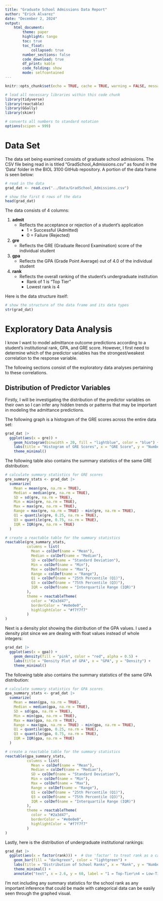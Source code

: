 ```yaml
---
title: "Graduate School Admissions Data Report"
author: "Erick Alvarez"
date: "December 2, 2024"
output: 
    html_document:
        theme: paper
        highlight: tango
        toc: true
        toc_float:
            collapsed: true
        number_sections: false
        code_download: true
        df_print: kable
        code_folding: show
        mode: selfcontained
---
```


```r
knitr::opts_chunk$set(echo = TRUE, cache = TRUE, warning = FALSE, message = FALSE)

```

```r
# load all necessary libraries within this code chunk 
library(tidyverse)
library(reactable)
library(GGally)
library(skimr)

# converts all numbers to standard notation 
options(scipen = 999)

```

# Data Set
The data set being examined consists of graduate school admissions. The CSV file being read in is titled "GradSchool_Admissions.csv" as found in the 'Data' folder in the BIOL 3100 GitHub repository. A portion of the data frame is seen below: 

```r
# read in the data 
grad_dat <- read.csv("../Data/GradSchool_Admissions.csv")

# show the first 6 rows of the data 
head(grad_dat)

```
The data consists of 4 columns:

1. **admit** 
    - Reflects the acceptance or rejection of a student's application 
      - 1 = Successful (Admitted)
      - 0 = Failure (Rejected)
      
2. **gre**
    - Reflects the GRE (Graduate Record Examination) score of the individual student 
    
3. **gpa** 
    - Reflects the GPA (Grade Point Average) out of 4.0 of the individual student 
    
4. **rank** 
    - Reflects the overall ranking of the student's undergraduate institution 
      - Rank of 1 is "Top Tier"
      - Lowest rank is 4 
      
Here is the data structure itself: 

```r
# show the structure of the data frame and its data types 
str(grad_dat)

```

# Exploratory Data Analysis 
I know I want to model admittance outcome predictions according to a student's institutional rank, GPA, and GRE score. However, I first need to determine which of the predictor variables has the strongest/weakest correlation to the response variable. 

The following sections consist of the exploratory data analyses pertaining to these correlations. 

## Distribution of Predictor Variables 
Firstly, I will be investigating the distribution of the predictor variables on their own so I can infer any hidden trends or patterns that may be important in modeling the admittance predictions. 

The following graph is a histogram of the GRE scores across the entire data set:

```r
grad_dat |>
  ggplot(aes(x = gre)) +
    geom_histogram(binwidth = 20, fill = "lightblue", color = "blue") +
    labs(title = "Histogram of GRE Scores", x = "GRE Score", y = "Number of Students") +
    theme_minimal()

```

The following table also contains the summary statistics of the same GRE distribution:

```r
# calculate summary statistics for GRE scores
gre_summary_stats <- grad_dat |>
  summarize(
    Mean = mean(gre, na.rm = TRUE),
    Median = median(gre, na.rm = TRUE),
    SD = sd(gre, na.rm = TRUE),
    Min = min(gre, na.rm = TRUE),
    Max = max(gre, na.rm = TRUE),
    Range = max(gre, na.rm = TRUE) - min(gre, na.rm = TRUE),
    Q1 = quantile(gre, 0.25, na.rm = TRUE),
    Q3 = quantile(gre, 0.75, na.rm = TRUE),
    IQR = IQR(gre, na.rm = TRUE)
  )

# create a reactable table for the summary statistics
reactable(gre_summary_stats, 
          columns = list(
            Mean = colDef(name = "Mean"),
            Median = colDef(name = "Median"),
            SD = colDef(name = "Standard Deviation"),
            Min = colDef(name = "Min"),
            Max = colDef(name = "Max"),
            Range = colDef(name = "Range"),
            Q1 = colDef(name = "25th Percentile (Q1)"),
            Q3 = colDef(name = "75th Percentile (Q3)"),
            IQR = colDef(name = "Interquartile Range (IQR)")
          ),
          theme = reactableTheme(
            color = "#2a3d47", 
            borderColor = "#e0e0e0", 
            highlightColor = "#f7f7f7"
          )
)

```

Next is a density plot showing the distribution of the GPA values. I used a density plot since we are dealing with float values instead of whole integers:

```r
grad_dat |> 
  ggplot(aes(x = gpa)) +
    geom_density(fill = "pink", color = "red", alpha = 0.5) +
    labs(title = "Density Plot of GPA", x = "GPA", y = "Density") +
    theme_minimal()

```

The following table also contains the summary statistics of the same GPA distribution:

```r
# calculate summary statistics for GPA scores
gpa_summary_stats <- grad_dat |>
  summarize(
    Mean = mean(gpa, na.rm = TRUE),
    Median = median(gpa, na.rm = TRUE),
    SD = sd(gpa, na.rm = TRUE),
    Min = min(gpa, na.rm = TRUE),
    Max = max(gpa, na.rm = TRUE),
    Range = max(gpa, na.rm = TRUE) - min(gpa, na.rm = TRUE),
    Q1 = quantile(gpa, 0.25, na.rm = TRUE),
    Q3 = quantile(gpa, 0.75, na.rm = TRUE),
    IQR = IQR(gpa, na.rm = TRUE)
  )

# create a reactable table for the summary statistics
reactable(gpa_summary_stats, 
          columns = list(
            Mean = colDef(name = "Mean"),
            Median = colDef(name = "Median"),
            SD = colDef(name = "Standard Deviation"),
            Min = colDef(name = "Min"),
            Max = colDef(name = "Max"),
            Range = colDef(name = "Range"),
            Q1 = colDef(name = "25th Percentile (Q1)"),
            Q3 = colDef(name = "75th Percentile (Q3)"),
            IQR = colDef(name = "Interquartile Range (IQR)")
          ),
          theme = reactableTheme(
            color = "#2a3d47", 
            borderColor = "#e0e0e0", 
            highlightColor = "#f7f7f7"
          )
)

```

Lastly, here is the distribution of undergraduate institutional rankings: 

```r
grad_dat |>
  ggplot(aes(x = factor(rank))) +  # Use 'factor' to treat rank as a categorical variable
    geom_bar(fill = "darkgreen", color = "lightgreen") +
    labs(title = "Distribution of School Ranks", x = "Rank", y = "Number of Students") +
    theme_minimal() +
    annotate("text", x = 2.6, y = 60, label = "1 = Top-Tier\n4 = Low-Tier", color = "black", size = 5, hjust = 0)

```

I'm not including any summary statistics for the school rank as any important inference that could be made with categorical data can be easily seen through the graphed visual. 

